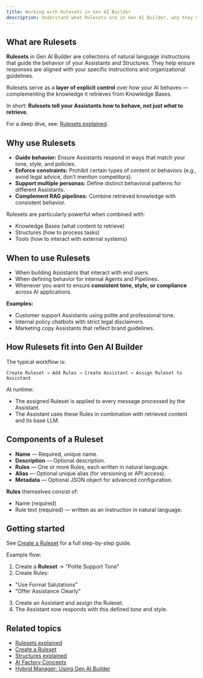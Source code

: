 ```yaml
---
title: Working with Rulesets in Gen AI Builder
description: Understand what Rulesets are in Gen AI Builder, why they matter, and how they guide the behavior of Assistants and Structures.
---
```


## What are Rulesets

**Rulesets** in Gen AI Builder are collections of natural language instructions that guide the behavior of your Assistants and Structures.
They help ensure responses are aligned with your specific instructions and organizational guidelines.

Rulesets serve as a **layer of explicit control** over how your AI behaves — complementing the knowledge it retrieves from Knowledge Bases.

In short:
**Rulesets tell your Assistants *how* to behave, not just *what* to retrieve.**

For a deep dive, see: [Rulesets explained](edb-postgres-ai/ai-factory/learn/explained/rulesets-explained).

## Why use Rulesets

-   **Guide behavior:** Ensure Assistants respond in ways that match your tone, style, and policies.
-   **Enforce constraints:** Prohibit certain types of content or behaviors (e.g., avoid legal advice, don’t mention competitors).
-   **Support multiple personas:** Define distinct behavioral patterns for different Assistants.
-   **Complement RAG pipelines:** Combine retrieved knowledge with consistent behavior.

Rulesets are particularly powerful when combined with:

-   Knowledge Bases (what content to retrieve)
-   Structures (how to process tasks)
-   Tools (how to interact with external systems)

## When to use Rulesets

-   When building Assistants that interact with end users.
-   When defining behavior for internal Agents and Pipelines.
-   Whenever you want to ensure **consistent tone, style, or compliance** across AI applications.

**Examples:**

-   Customer support Assistants using polite and professional tone.
-   Internal policy chatbots with strict legal disclaimers.
-   Marketing copy Assistants that reflect brand guidelines.

## How Rulesets fit into Gen AI Builder

The typical workflow is:

`Create Ruleset → Add Rules → Create Assistant → Assign Ruleset to Assistant`

At runtime:

-   The assigned Ruleset is applied to every message processed by the Assistant.
-   The Assistant uses these Rules in combination with retrieved content and its base LLM.

## Components of a Ruleset

-   **Name** — Required, unique name.
-   **Description** — Optional description.
-   **Rules** — One or more Rules, each written in natural language.
-   **Alias** — Optional unique alias (for versioning or API access).
-   **Metadata** — Optional JSON object for advanced configuration.

**Rules** themselves consist of:

-   Name (required)
-   Rule text (required) — written as an instruction in natural language.

## Getting started

See [Create a Ruleset](edb-postgres-ai/ai-factory/learn/how-to/gen-ai/create-ruleset) for a full step-by-step guide.

Example flow:

1.  Create a **Ruleset** → "Polite Support Tone"
2.  Create Rules:

-   "Use Formal Salutations"
-   "Offer Assistance Clearly"

3.  Create an Assistant and assign the Ruleset.
4.  The Assistant now responds with this defined tone and style.

## Related topics

- [Rulesets explained](edb-postgres-ai/ai-factory/learn/explained/rulesets-explained)
- [Create a Ruleset](edb-postgres-ai/ai-factory/learn/how-to/gen-ai/create-ruleset)
- [Structures explained](edb-postgres-ai/ai-factory/learn/explained/structures)
- [AI Factory Concepts](edb-postgres-ai/ai-factory/learn/explained/ai-factory-concepts)
- [Hybrid Manager: Using Gen AI Builder](edb-postgres-ai/hybrid-manager/ai-factory/gen-ai/builder)
